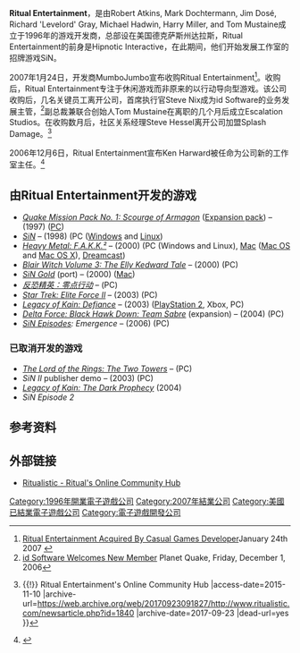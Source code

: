 {{NoteTA
| G1=Games
}}
{{Infobox company
| name=Ritual Entertainment
| logo=
| type=子公司
| foundation=1996
| defunct=2007
| fate = 被[[MumboJumbo|MumboJumbo]]收购，资产被iplay.com收购
| location_city=德克萨斯州达拉斯
| location_country=美国
| key_people=
| industry=电子游戏
| products=
| revenue=
| operating_income=
| net_income=
| num_employees=
| homepage=
}}

'''Ritual Entertainment'''，是由Robert Atkins, Mark Dochtermann, Jim Dosé, Richard 'Levelord' Gray, Michael Hadwin, Harry Miller, and Tom Mustaine成立于1996年的游戏开发商，总部设在美国德克萨斯州达拉斯，Ritual Entertainment的前身是Hipnotic Interactive，在此期间，他们开始发展工作室的招牌游戏SiN。

2007年1月24日，开发商MumboJumbo宣布收购Ritual Entertainment<ref>[http://www.playfuls.com/news_9082_Ritual_Entertainment_Acquired_By_Casual_Games_Developer.html Ritual Entertainment Acquired By Casual Games Developer]January 24th 2007 {{Wayback|url=http://www.playfuls.com/news_9082_Ritual_Entertainment_Acquired_By_Casual_Games_Developer.html |date=20080905055900 }}</ref>。收购后，Ritual Entertainment专注于休闲游戏而非原来的以行动导向型游戏。该公司收购后，几名关键员工离开公司，首席执行官Steve Nix成为id Software的业务发展主管，<ref>[http://planetquake.gamespy.com/fullstory.php?id=108741 id Software Welcomes New Member] {{Wayback|url=http://planetquake.gamespy.com/fullstory.php?id=108741 |date=20071116093420 }} Planet Quake, Friday, December 1, 2006</ref>副总裁兼联合创始人Tom Mustaine在离职的几个月后成立Escalation Studios。在收购数月后，社区关系经理Steve Hessel离开公司加盟Splash Damage。<ref>{{Cite web |url=http://www.ritualistic.com/newsarticle.php?id=1840 |title=RITUALISTIC {{!}}{{!}} Ritual Entertainment's Online Community Hub<!-- Bot generated title --> |access-date=2015-11-10 |archive-url=https://web.archive.org/web/20170923091827/http://www.ritualistic.com/newsarticle.php?id=1840 |archive-date=2017-09-23 |dead-url=yes }}</ref>

2006年12月6日，Ritual Entertainment宣布Ken Harward被任命为公司新的工作室主任。<ref>{{Cite web |url=http://ritualistic.com/forums/showthread.php?t=18781 |title=Ritual Apparently Not Exploded, Announces New Studio Director - Ritualistic Forums<!-- Bot generated title --> |access-date=2015-11-10 |archive-url=https://web.archive.org/web/20070927210708/http://ritualistic.com/forums/showthread.php?t=18781 |archive-date=2007-09-27 |dead-url=yes }}</ref>

== 由Ritual Entertainment开发的游戏 ==

* ''[[Quake_(video_game)#Quake_Mission_Pack_No._1:_Scourge_of_Armagon|Quake Mission Pack No. 1: Scourge of Armagon]]'' ([[Expansion_pack|Expansion pack]]) – (1997) ([[IBM_PC_compatible|PC]])
* ''[[SiN|SiN]]'' – (1998) (PC ([[Microsoft_Windows|Windows]] and [[Linux|Linux]])
* ''[[Heavy_Metal:_F.A.K.K.²|Heavy Metal: F.A.K.K.²]]'' – (2000) (PC (Windows and Linux), [[Apple_Macintosh|Mac]] ([[Mac_OS|Mac OS]] and [[Mac_OS_X|Mac OS X]]), [[Dreamcast|Dreamcast]])
* ''[[The_Blair_Witch_Project_(video_games)#Blair_Witch_Volume_3:_The_Elly_Kedward_Tale|Blair Witch Volume 3: The Elly Kedward Tale]]'' – (2000) (PC)
* ''[[SiN|SiN Gold]]'' (port) – (2000) ([[Apple_Macintosh|Mac]])
* ''[[反恐精英：零点行动|反恐精英：零点行动]]'' – (PC)
* ''[[Star_Trek:_Elite_Force_II|Star Trek: Elite Force II]]'' – (2003) (PC)
* ''[[Legacy_of_Kain:_Defiance|Legacy of Kain: Defiance]]'' – (2003) ([[PlayStation_2|PlayStation 2]], Xbox, PC)
* ''[[Delta_Force:_Black_Hawk_Down:_Team_Sabre|Delta Force: Black Hawk Down: Team Sabre]]'' (expansion) – (2004) (PC)
* ''[[SiN_Episodes|SiN Episodes]]: Emergence'' – (2006) (PC)

=== 已取消开发的游戏 ===

* ''[[The_Lord_of_the_Rings:_The_Two_Towers_(video_game)|The Lord of the Rings: The Two Towers]]'' – (PC)
* ''SiN II'' publisher demo – (2003) (PC)
* ''[[Legacy_of_Kain#Development|Legacy of Kain: The Dark Prophecy]]'' (2004)
* ''SiN Episode 2''

== 参考资料 ==

{{Reflist}}

== 外部链接 ==

* [https://web.archive.org/web/20080317022912/http://www.ritualistic.com/ Ritualistic - Ritual's Online Community Hub]

{{DEFAULTSORT:Ritual Entertainment}}
[[Category:1996年開業電子遊戲公司|Category:1996年開業電子遊戲公司]]
[[Category:2007年結業公司|Category:2007年結業公司]]
[[Category:美國已結業電子遊戲公司|Category:美國已結業電子遊戲公司]]
[[Category:電子遊戲開發公司|Category:電子遊戲開發公司]]
